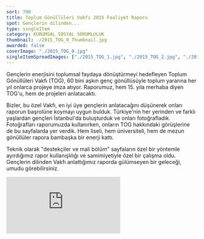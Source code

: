 ```yaml
---
sort: 700
title: Toplum Gönüllüleri Vakfı 2015 Faaliyet Raporu
spot: Gençlerin dilinden...
type: singleItem
category: KURUMSAL SOSYAL SORUMLULUK
thumbnail: ./2015_TOG_0_Thumbnail.jpg
awarded: false
coverImage: "./2015_TOG_0.jpg"
singleItemSpreadImages: ["./2015_TOG_1.jpg", "./2015_TOG_2.jpg", "./2015_TOG_3.jpg", "./2015_TOG_4.jpg", "./2015_TOG_5.jpg", "./2015_TOG_6.jpg"]
---
```


Gençlerin enerjisini toplumsal faydaya dönüştürmeyi hedefleyen Toplum Gönüllüleri Vakfı (TOG), 60 bini aşkın genç gönüllüsüyle toplum yararına her yıl onlarca projeye imza atıyor. Raporumuz, hem 15. yıla merhaba diyen TOG'u, hem de projeleri anlatacaktı.

Bizler, bu özel Vakfı, en iyi üye gençlerin anlatacağını düşünerek onları raporun başrolüne koymayı uygun bulduk. Türkiye'nin her yerinden ve farklı yaşlardan gençleri İstanbul'da buluşturduk ve onları fotoğrafladık. Fotoğrafları raporumuzda kullanırken, onların TOG hakkındaki görüşlerine de bu sayfalarda yer verdik. Hem liseli, hem üniversiteli, hem de mezun gönüllüler rapora bambaşka bir enerji kattı.

Teknik olarak "destekçiler ve mali bölüm" sayfaların özel bir yöntemle ayırdığımız rapor kullanışlılığı ve samimiyetiyle özel bir çalışma oldu. Gençlerin dilinden Vakfı anlattığımız raporda gülümseyen bir geleceği, umudu görebilirsiniz.

<div class="aspect-video">
	<iframe src="https://player.vimeo.com/video/235725321" class="h-full w-full" frameborder="0" webkitallowfullscreen mozallowfullscreen allowfullscreen></iframe>
</div>


<Scriptify>
	<script>{`document.querySelector("a[aria-label='FAALİYET RAPORU']").classList.remove("aw-link-active");`}</script>
</Scriptify>
